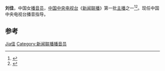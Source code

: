 {{Otheruses|刘佳}}
'''刘佳'''，中国女[[播音员|播音员]]，[[中国中央电视台|中国中央电视台]]《[[新闻联播|新闻联播]]》第一批[[新聞主播|主播]]之一<ref>{{cite web |title=《新闻联播》历届主播：李瑞英欧阳夏丹 |url=http://ent.sina.com.cn/v/m/2014-05-29/02304149866.shtml |website=ent.sina.com.cn |accessdate=2019-06-06 |archive-date=2019-06-06 |archive-url=https://web.archive.org/web/20190606020503/http://ent.sina.com.cn/v/m/2014-05-29/02304149866.shtml |dead-url=no }}</ref><ref>{{cite web |title=曾经熟悉的面孔去哪了 |url=http://news.ifeng.com/a/20140529/40504952_0.shtml |website=news.ifeng.com |accessdate=2019-06-06 |archive-date=2019-06-06 |archive-url=https://web.archive.org/web/20190606020502/http://news.ifeng.com/a/20140529/40504952_0.shtml |dead-url=no }}</ref>。现任中国中央电视台播音指导。

== 参考 ==
{{reflist}}

{{China-bio-stub}}
{{新聞聯播主播}}

{{Authority control}}
{{DEFAULTSORT:liu jia}}
[[Category:刘姓|Jia佳]]
[[Category:新闻联播播音员|Category:新闻联播播音员]]